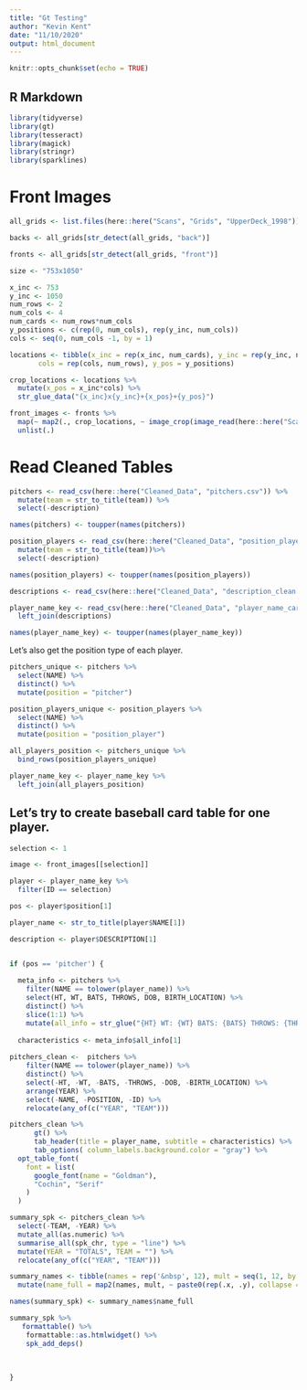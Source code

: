 ```yaml
---
title: "Gt Testing"
author: "Kevin Kent"
date: "11/10/2020"
output: html_document
---
```


```r
knitr::opts_chunk$set(echo = TRUE)
```

## R Markdown


```r
library(tidyverse)
library(gt)
library(tesseract)
library(magick)
library(stringr)
library(sparklines)
```

# Front Images

```r

all_grids <- list.files(here::here("Scans", "Grids", "UpperDeck_1998"))

backs <- all_grids[str_detect(all_grids, "back")]

fronts <- all_grids[str_detect(all_grids, "front")]

size <- "753x1050"

x_inc <- 753
y_inc <- 1050
num_rows <- 2
num_cols <- 4
num_cards <- num_rows*num_cols
y_positions <- c(rep(0, num_cols), rep(y_inc, num_cols))
cols <- seq(0, num_cols -1, by = 1)

locations <- tibble(x_inc = rep(x_inc, num_cards), y_inc = rep(y_inc, num_cards), 
       cols = rep(cols, num_rows), y_pos = y_positions)

crop_locations <- locations %>%
  mutate(x_pos = x_inc*cols) %>%
  str_glue_data("{x_inc}x{y_inc}+{x_pos}+{y_pos}")

front_images <- fronts %>%
  map(~ map2(., crop_locations, ~ image_crop(image_read(here::here("Scans", "Grids", "UpperDeck_1998", .x)), .y))) %>%
  unlist(.)
```

# Read Cleaned Tables

```r
pitchers <- read_csv(here::here("Cleaned_Data", "pitchers.csv")) %>%
  mutate(team = str_to_title(team)) %>%
  select(-description)

names(pitchers) <- toupper(names(pitchers))

position_players <- read_csv(here::here("Cleaned_Data", "position_players.csv")) %>%
  mutate(team = str_to_title(team))%>%
  select(-description)

names(position_players) <- toupper(names(position_players))

descriptions <- read_csv(here::here("Cleaned_Data", "description_clean.csv"))

player_name_key <- read_csv(here::here("Cleaned_Data", "player_name_card_key.csv")) %>%
  left_join(descriptions)

names(player_name_key) <- toupper(names(player_name_key))

```

Let's also get the position type of each player.

```r

pitchers_unique <- pitchers %>% 
  select(NAME) %>%
  distinct() %>%
  mutate(position = "pitcher") 

position_players_unique <- position_players %>%
  select(NAME) %>%
  distinct() %>%
  mutate(position = "position_player")

all_players_position <- pitchers_unique %>%
  bind_rows(position_players_unique)

player_name_key <- player_name_key %>%
  left_join(all_players_position)

```

## Let's try to create baseball card table for one player.


```r

selection <- 1

image <- front_images[[selection]]

player <- player_name_key %>%
  filter(ID == selection) 

pos <- player$position[1]

player_name <- str_to_title(player$NAME[1])

description <- player$DESCRIPTION[1]


if (pos == 'pitcher') {
  
  meta_info <- pitchers %>%
    filter(NAME == tolower(player_name)) %>%
    select(HT, WT, BATS, THROWS, DOB, BIRTH_LOCATION) %>%
    distinct() %>%
    slice(1:1) %>%
    mutate(all_info = str_glue("{HT} WT: {WT} BATS: {BATS} THROWS: {THROWS} DOB: {DOB} Birth Location: {BIRTH_LOCATION}"))
  
  characteristics <- meta_info$all_info[1]
  
pitchers_clean <-  pitchers %>%
    filter(NAME == tolower(player_name)) %>%
    distinct() %>%
    select(-HT, -WT, -BATS, -THROWS, -DOB, -BIRTH_LOCATION) %>%
    arrange(YEAR) %>%
    select(-NAME, -POSITION, -ID) %>%
    relocate(any_of(c("YEAR", "TEAM"))) 

pitchers_clean %>%
      gt() %>%
      tab_header(title = player_name, subtitle = characteristics) %>%
      tab_options( column_labels.background.color = "gray") %>%
  opt_table_font(
    font = list(
      google_font(name = "Goldman"),
      "Cochin", "Serif"
    )
  )

summary_spk <- pitchers_clean %>%
  select(-TEAM, -YEAR) %>%
  mutate_all(as.numeric) %>%
  summarise_all(spk_chr, type = "line") %>%
  mutate(YEAR = "TOTALS", TEAM = "") %>%
  relocate(any_of(c("YEAR", "TEAM")))

summary_names <- tibble(names = rep('&nbsp', 12), mult = seq(1, 12, by = 1)) %>%
  mutate(name_full = map2(names, mult, ~ paste0(rep(.x, .y), collapse = "")))

names(summary_spk) <- summary_names$name_full

summary_spk %>%
   formattable() %>%
    formattable::as.htmlwidget() %>%
    spk_add_deps()
   
  
  
}




```




